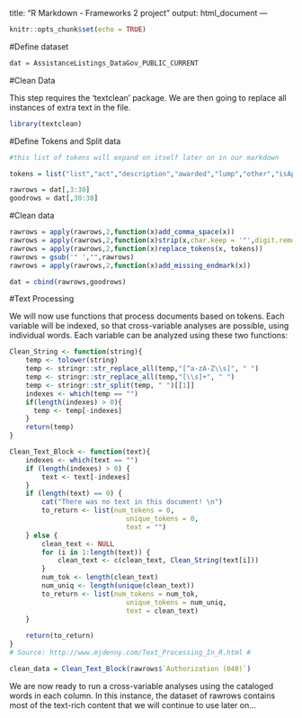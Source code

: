 
title: "R Markdown - Frameworks 2 project"
output: html_document
---

```r
knitr::opts_chunk$set(echo = TRUE)
```

#Define dataset

```r
dat = AssistanceListings_DataGov_PUBLIC_CURRENT
```

#Clean Data

This step requires the 'textclean' package.  We are then going to replace all instances of extra text in the file.

```r
library(textclean)
```

#Define Tokens and Split data

```r

#this list of tokens will expand on itself later on in our markdown

tokens = list("list","act","description","awarded","lump","other","isApplicable")

rawrows = dat[,3:30]
goodrows = dat[,30:38]
```

#Clean data
```r

rawrows = apply(rawrows,2,function(x)add_comma_space(x))
rawrows = apply(rawrows,2,function(x)strip(x,char.keep = '"',digit.remove = FALSE, apostrophe.remove = FALSE, lower.case = FALSE))
rawrows = apply(rawrows,2,function(x)replace_tokens(x, tokens)) 
rawrows = gsub('" ',"",rawrows)
rawrows = apply(rawrows,2,function(x)add_missing_endmark(x))

dat = cbind(rawrows,goodrows)

```

#Text Processing

We will now use functions that process documents based on tokens. Each variable will be indexed, so that cross-variable analyses are possible, using individual words.  Each variable can be analyzed using these two functions: 

```r
Clean_String <- function(string){
    temp <- tolower(string)
    temp <- stringr::str_replace_all(temp,"[^a-zA-Z\\s]", " ")
    temp <- stringr::str_replace_all(temp,"[\\s]+", " ")
    temp <- stringr::str_split(temp, " ")[[1]]
    indexes <- which(temp == "")
    if(length(indexes) > 0){
      temp <- temp[-indexes]
    } 
    return(temp)
}

Clean_Text_Block <- function(text){
    indexes <- which(text == "")
    if (length(indexes) > 0) {
        text <- text[-indexes]
    }
    if (length(text) == 0) {
        cat("There was no text in this document! \n")
        to_return <- list(num_tokens = 0, 
		                     unique_tokens = 0, 
							 text = "")
    } else {
        clean_text <- NULL
        for (i in 1:length(text)) {
            clean_text <- c(clean_text, Clean_String(text[i]))
        }
        num_tok <- length(clean_text)
        num_uniq <- length(unique(clean_text))
        to_return <- list(num_tokens = num_tok, 
		                     unique_tokens = num_uniq, 
							 text = clean_text)
    }
	
    return(to_return)
}
# Source: http://www.mjdenny.com/Text_Processing_In_R.html # 

clean_data = Clean_Text_Block(rawrows$`Authorization (040)`)

```

We are now ready to run a cross-variable analyses using the cataloged words in each column.  In this instance, the dataset of rawrows contains most of the text-rich content that we will continue to use later on...
